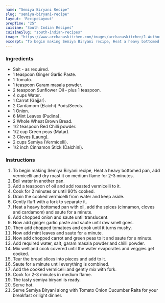 ---
name: "Semiya Biryani Recipe"
slug: "semiya-biryani-recipe"
layout: 'RecipeLayout'
prepTime: "25"
cuisine: "South Indian Recipes"
cuisineSlug: "south-indian-recipes"
image: "https://www.archanaskitchen.com/images/archanaskitchen/1-Author/swathynandhini/SEMIYA_BIRYANI_1600.jpg"
excerpt: "To begin making Semiya Biryani recipe, Heat a heavy bottomed pan, add vermicelli and dry roast it on medium flame for 2-3 minutes"
---

### Ingredients

- Salt - as required.
- 1 teaspoon Ginger Garlic Paste.
- 1 Tomato.
- 1 teaspoon Garam masala powder.
- 2 teaspoon Sunflower Oil - plus 1 teaspoon.
- 4 cups Water.
- 1 Carrot (Gajjar).
- 2 Cardamom (Elaichi) Pods/Seeds.
- 1 Onion.
- 6 Mint Leaves (Pudina).
- 2 Whole Wheat Brown Bread.
- 1/2 teaspoon Red Chilli powder.
- 1/2 cup Green peas (Matar).
- 3 Cloves (Laung).
- 2 cups Semiya (Vermicelli).
- 1/2 inch Cinnamon Stick (Dalchini).

### Instructions

1. To begin making Semiya Biryani recipe, Heat a heavy bottomed pan, add vermicelli and dry roast it on medium flame for 2-3 minutes.
1. Boil water in another pan.
1. Add a teaspoon of oil and add roasted vermicelli to it.
1. Cook for 2 minutes or until 90% cooked.
1. Drain the cooked vermicelli from water and keep aside.
1. Gently fluff with a fork to separate it.
1. Heat a heavy bottomed pan with oil, add the spices (cinnamon, cloves and cardamom) and saute for a minute.
1. Add chopped onion and saute until translucent.
1. Now add ginger garlic paste and saute until raw smell goes.
1. Then add chopped tomatoes and cook until it turns mushy.
1. Now add mint leaves and saute for a minute.
1. Now add chopped carrot and green peas to it and saute for a minute.
1. Add required water, salt, garam masala powder and chilli powder.
1. Mix well and cook covered until the water evaporates and veggies get cooked.
1. Tear the bread slices into pieces and add to it.
1. Saute for a minute until everything is combined.
1. Add the cooked vermicelli and gently mix with fork.
1. Cook for 2-3 minutes in medium flame.
1. The tasty semiya biryani is ready.
1. Serve hot.
1. Serve Semiya Biryani along with Tomato Onion Cucumber Raita for your breakfast or light dinner.
